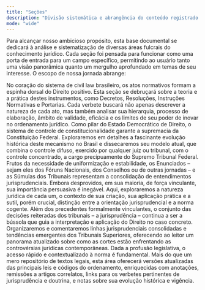 ```yaml
---
title: "Seções"
description: "Divisão sistemática e abrangência do conteúdo registrado nesta base documental."
mode: "wide"
---
```


Para alcançar nosso ambicioso propósito, esta base documental se dedicará à análise e sistematização de diversas áreas fulcrais do conhecimento jurídico. Cada seção foi pensada para funcionar como uma porta de entrada para um campo específico, permitindo ao usuário tanto uma visão panorâmica quanto um mergulho aprofundado em temas de seu interesse. O escopo de nossa jornada abrange:

<Card title="Atos Normativos" icon="align-left" href="/atos-normativos" cta="Acessar">
  No coração do sistema de civil law brasileiro, os atos normativos formam a espinha dorsal do Direito positivo. Esta seção se debruçará sobre a teoria e a prática destes instrumentos, como Decretos, Resoluções, Instruções Normativas e Portarias. Cada verbete buscará não apenas descrever a natureza de cada ato, mas também analisar sua hierarquia, processo de elaboração, âmbito de validade, eficácia e os limites de seu poder de inovar no ordenamento jurídico.
</Card>

<Card title="Controle de Constitucionalidade" icon="align-left" href="/controle" arrow="true" cta="Acessar">
  Como pilar do Estado Democrático de Direito, o sistema de controle de constitucionalidade garante a supremacia da Constituição Federal. Exploraremos em detalhes a fascinante evolução histórica deste mecanismo no Brasil e dissecaremos seu modelo atual, que combina o controle difuso, exercido por qualquer juiz ou tribunal, com o controle concentrado, a cargo precipuamente do Supremo Tribunal Federal.
</Card>

<Card title="Enunciados" icon="align-left" href="/enunciados" cta="Acessar">
  Frutos da necessidade de uniformização e estabilidade, os Enunciados – sejam eles dos Fóruns Nacionais, dos Conselhos ou de outras jornadas – e as Súmulas dos Tribunais representam a consolidação de entendimentos jurisprudenciais. Embora desprovidos, em sua maioria, de força vinculante, sua importância persuasiva é inegável. Aqui, exploraremos a natureza jurídica de cada um, o contexto de sua criação, sua aplicação prática e a sutil, porém crucial, distinção entre a orientação jurisprudencial e a norma cogente.
</Card>

<Card title="Jurisprudência" icon="align-left" href="/jurisprudencia" arrow="true" cta="Acessar">
  Além dos precedentes formalmente vinculantes, o conjunto das decisões reiteradas dos tribunais – a jurisprudência – continua a ser a bússola que guia a interpretação e aplicação do Direito no caso concreto. Organizaremos e comentaremos linhas jurisprudenciais consolidadas e tendências emergentes dos Tribunais Superiores, oferecendo ao leitor um panorama atualizado sobre como as cortes estão enfrentando as controvérsias jurídicas contemporâneas.
</Card>

<Card title="Legislação" icon="align-left" href="/legislacao" arrow="true" cta="Acessar">
  Dada a profusão legislativa, o acesso rápido e contextualizado à norma é fundamental. Mais do que um mero repositório de textos legais, esta área oferecerá versões atualizadas das principais leis e códigos do ordenamento, enriquecidas com anotações, remissões a artigos correlatos, links para os verbetes pertinentes de jurisprudência e doutrina, e notas sobre sua evolução histórica e vigência.
</Card>